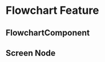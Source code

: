 
<Meta title="Torus/Advanced Authoring/Flowchart" />

# Flowchart Feature

## FlowchartComponent

<TorusBG className="h-[700px]" dark={false}>
  <FlowchartComponent sequence={fiveScreenOneBranch} />
</TorusBG>

## Screen Node

<TorusBG>
  <ScreenNodeBody
    data={{
      id: '1',
      type: 'screen',
      custom: { sequenceName: 'Screen 1' },
    }}
  />
</TorusBG>
